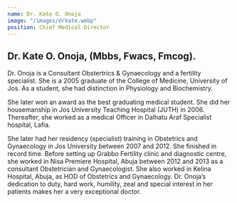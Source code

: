 ```yaml
---
name: Dr. Kate O. Onoja
image: "/images/drkate.webp"
position: Chief Medical Director
---
```


## Dr. Kate O. Onoja, (Mbbs, Fwacs, Fmcog).

Dr. Onoja is a Consultant Obstertrics & Gynaecology and a fertility specialist. She is a 2005 graduate of the College of Medicine, University of Jos.
As a student, she had distinction in Physiology and Biochemistry.

She later won an award as the best graduating medical student. She did her housemanship in Jos University Teaching Hospital (JUTH) in 2006. Thereafter, she worked as a medical Officer in Dalhatu Araf Specialist hospital, Lafia.

She later had her residency (specialist) training in Obstetrics and Gynaecology in Jos University between 2007 and 2012. She finished in record time.
Before setting up Grabbo Fertility clinic and diagnostic centre, she worked in Nisa Premiere Hospital, Abuja between 2012 and 2013 as a consultant Obstetrician and Gynaecologist. She also worked in Kelina Hospital, Abuja, as HOD of Obstetrics and Gynaecology.
Dr. Onoja’s dedication to duty, hard work, humility, zeal and special interest in her patients makes her a very exceptional doctor.
